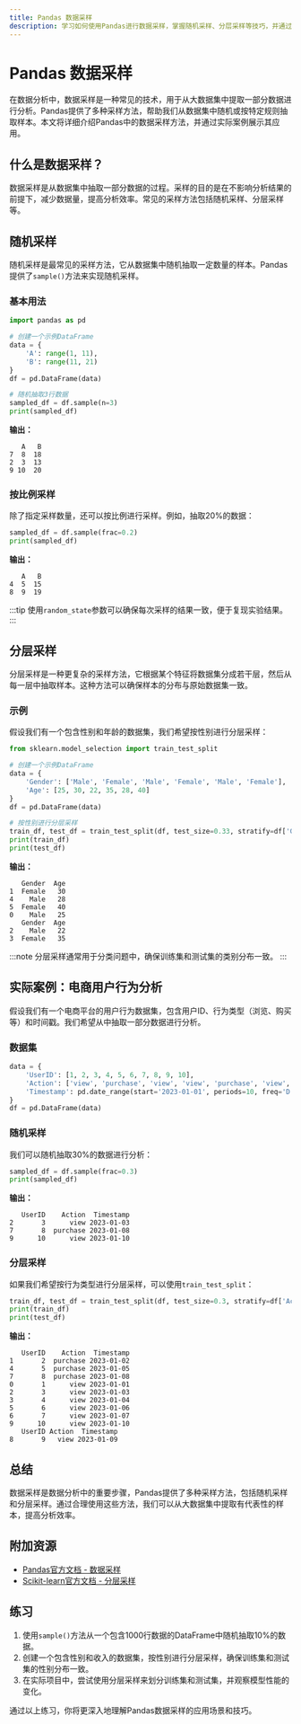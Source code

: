 ```yaml
---
title: Pandas 数据采样
description: 学习如何使用Pandas进行数据采样，掌握随机采样、分层采样等技巧，并通过实际案例理解其应用场景。
---
```


# Pandas 数据采样

在数据分析中，数据采样是一种常见的技术，用于从大数据集中提取一部分数据进行分析。Pandas提供了多种采样方法，帮助我们从数据集中随机或按特定规则抽取样本。本文将详细介绍Pandas中的数据采样方法，并通过实际案例展示其应用。

## 什么是数据采样？

数据采样是从数据集中抽取一部分数据的过程。采样的目的是在不影响分析结果的前提下，减少数据量，提高分析效率。常见的采样方法包括随机采样、分层采样等。

## 随机采样

随机采样是最常见的采样方法，它从数据集中随机抽取一定数量的样本。Pandas提供了`sample()`方法来实现随机采样。

### 基本用法

```python
import pandas as pd

# 创建一个示例DataFrame
data = {
    'A': range(1, 11),
    'B': range(11, 21)
}
df = pd.DataFrame(data)

# 随机抽取3行数据
sampled_df = df.sample(n=3)
print(sampled_df)
```

**输出：**

```
   A   B
7  8  18
2  3  13
9 10  20
```

### 按比例采样

除了指定采样数量，还可以按比例进行采样。例如，抽取20%的数据：

```python
sampled_df = df.sample(frac=0.2)
print(sampled_df)
```

**输出：**

```
   A   B
4  5  15
8  9  19
```

:::tip
使用`random_state`参数可以确保每次采样的结果一致，便于复现实验结果。
:::

## 分层采样

分层采样是一种更复杂的采样方法，它根据某个特征将数据集分成若干层，然后从每一层中抽取样本。这种方法可以确保样本的分布与原始数据集一致。

### 示例

假设我们有一个包含性别和年龄的数据集，我们希望按性别进行分层采样：

```python
from sklearn.model_selection import train_test_split

# 创建一个示例DataFrame
data = {
    'Gender': ['Male', 'Female', 'Male', 'Female', 'Male', 'Female'],
    'Age': [25, 30, 22, 35, 28, 40]
}
df = pd.DataFrame(data)

# 按性别进行分层采样
train_df, test_df = train_test_split(df, test_size=0.33, stratify=df['Gender'])
print(train_df)
print(test_df)
```

**输出：**

```
   Gender  Age
1  Female   30
4    Male   28
5  Female   40
0    Male   25
   Gender  Age
2    Male   22
3  Female   35
```

:::note
分层采样通常用于分类问题中，确保训练集和测试集的类别分布一致。
:::

## 实际案例：电商用户行为分析

假设我们有一个电商平台的用户行为数据集，包含用户ID、行为类型（浏览、购买等）和时间戳。我们希望从中抽取一部分数据进行分析。

### 数据集

```python
data = {
    'UserID': [1, 2, 3, 4, 5, 6, 7, 8, 9, 10],
    'Action': ['view', 'purchase', 'view', 'view', 'purchase', 'view', 'view', 'purchase', 'view', 'view'],
    'Timestamp': pd.date_range(start='2023-01-01', periods=10, freq='D')
}
df = pd.DataFrame(data)
```

### 随机采样

我们可以随机抽取30%的数据进行分析：

```python
sampled_df = df.sample(frac=0.3)
print(sampled_df)
```

**输出：**

```
   UserID    Action  Timestamp
2       3      view 2023-01-03
7       8  purchase 2023-01-08
9      10      view 2023-01-10
```

### 分层采样

如果我们希望按行为类型进行分层采样，可以使用`train_test_split`：

```python
train_df, test_df = train_test_split(df, test_size=0.3, stratify=df['Action'])
print(train_df)
print(test_df)
```

**输出：**

```
   UserID    Action  Timestamp
1       2  purchase 2023-01-02
4       5  purchase 2023-01-05
7       8  purchase 2023-01-08
0       1      view 2023-01-01
2       3      view 2023-01-03
3       4      view 2023-01-04
5       6      view 2023-01-06
6       7      view 2023-01-07
9      10      view 2023-01-10
   UserID Action  Timestamp
8       9   view 2023-01-09
```

## 总结

数据采样是数据分析中的重要步骤，Pandas提供了多种采样方法，包括随机采样和分层采样。通过合理使用这些方法，我们可以从大数据集中提取有代表性的样本，提高分析效率。

## 附加资源

- [Pandas官方文档 - 数据采样](https://pandas.pydata.org/pandas-docs/stable/reference/api/pandas.DataFrame.sample.html)
- [Scikit-learn官方文档 - 分层采样](https://scikit-learn.org/stable/modules/generated/sklearn.model_selection.train_test_split.html)

## 练习

1. 使用`sample()`方法从一个包含1000行数据的DataFrame中随机抽取10%的数据。
2. 创建一个包含性别和收入的数据集，按性别进行分层采样，确保训练集和测试集的性别分布一致。
3. 在实际项目中，尝试使用分层采样来划分训练集和测试集，并观察模型性能的变化。

通过以上练习，你将更深入地理解Pandas数据采样的应用场景和技巧。